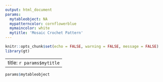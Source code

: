 ```yaml
---
output: html_document
params:
  mytableobject: NA
  mypatterncolor: cornflowerblue
  mymaincolor: white
  mytitle: 'Mosaic Crochet Pattern'
---
```


```r
knitr::opts_chunk$set(echo = FALSE, warning = FALSE, message = FALSE)
library(gt)
```

---
title: `r params$mytitle`
---

<style> h1.title {font-size: 24px; text-align: center; !important;}
        .gt_table .Danger {background-color: red !important;}
        .gt_table .gt_row {padding-right: 0 !important;}
        .gt_table .gt_row {padding-left: 0 !important;}
        .gt_table .gt_row {text-align: center !important;}
         .gt_table .gt_row {font-weight: bold !important;}
        .gt_table .gt_row .gt_from_md .RegularOdd {background-color: `r params$mymaincolor` !important;}
        .gt_table .gt_row .gt_from_md .RegularEven {background-color: `r params$mypatterncolor` !important;}
        .gt_table .gt_row .gt_from_md .OppositeOdd {background-color: `r params$mypatterncolor` !important;}
        .gt_table .gt_row .gt_from_md .OppositeEven {background-color: `r params$mymaincolor` !important;}</style>

```r
params$mytableobject
```







